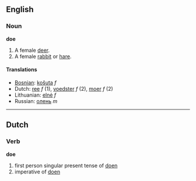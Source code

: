 ==English==
===Noun===
'''doe'''

#A female [[deer]].
#A female [[rabbit]] or [[hare]].

====Translations====
*[[Bosnian]]: [[košuta]] ''f''
*Dutch: [[ree]] ''f'' (1), [[voedster]] ''f'' (2), [[moer]] ''f'' (2)
*Lithuanian: [[elnė]] ''f''
*Russian: [[олень]] ''m''

----

==Dutch==
===Verb===
'''doe'''

# first person singular present tense of [[doen]]
# imperative of [[doen]]